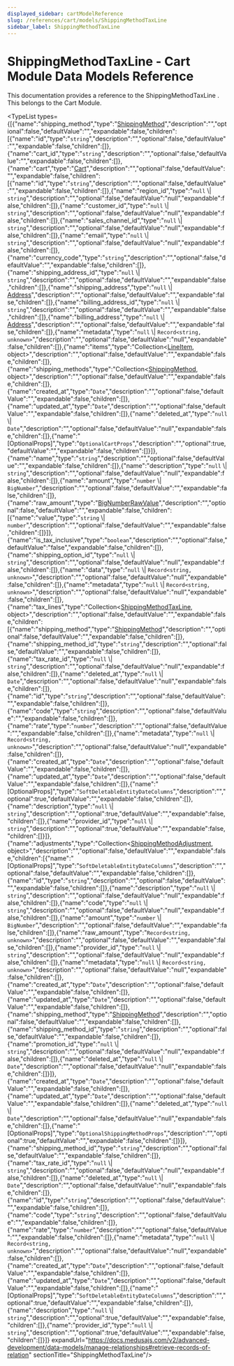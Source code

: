 ```yaml
---
displayed_sidebar: cartModelReference
slug: /references/cart/models/ShippingMethodTaxLine
sidebar_label: ShippingMethodTaxLine
---
```



# ShippingMethodTaxLine - Cart Module Data Models Reference

This documentation provides a reference to the ShippingMethodTaxLine . This belongs to the Cart Module.

<TypeList types={[{"name":"shipping_method","type":"[ShippingMethod](../cart_models.ShippingMethod/page.mdx)","description":"","optional":false,"defaultValue":"","expandable":false,"children":[{"name":"id","type":"`string`","description":"","optional":false,"defaultValue":"","expandable":false,"children":[]},{"name":"cart_id","type":"`string`","description":"","optional":false,"defaultValue":"","expandable":false,"children":[]},{"name":"cart","type":"[Cart](../cart_models.Cart/page.mdx)","description":"","optional":false,"defaultValue":"","expandable":false,"children":[{"name":"id","type":"`string`","description":"","optional":false,"defaultValue":"","expandable":false,"children":[]},{"name":"region_id","type":"`null` \\| `string`","description":"","optional":false,"defaultValue":"null","expandable":false,"children":[]},{"name":"customer_id","type":"`null` \\| `string`","description":"","optional":false,"defaultValue":"null","expandable":false,"children":[]},{"name":"sales_channel_id","type":"`null` \\| `string`","description":"","optional":false,"defaultValue":"null","expandable":false,"children":[]},{"name":"email","type":"`null` \\| `string`","description":"","optional":false,"defaultValue":"null","expandable":false,"children":[]},{"name":"currency_code","type":"`string`","description":"","optional":false,"defaultValue":"","expandable":false,"children":[]},{"name":"shipping_address_id","type":"`null` \\| `string`","description":"","optional":false,"defaultValue":"","expandable":false,"children":[]},{"name":"shipping_address","type":"`null` \\| [Address](../cart_models.Address/page.mdx)","description":"","optional":false,"defaultValue":"","expandable":false,"children":[]},{"name":"billing_address_id","type":"`null` \\| `string`","description":"","optional":false,"defaultValue":"","expandable":false,"children":[]},{"name":"billing_address","type":"`null` \\| [Address](../cart_models.Address/page.mdx)","description":"","optional":false,"defaultValue":"","expandable":false,"children":[]},{"name":"metadata","type":"`null` \\| `Record<string, unknown>`","description":"","optional":false,"defaultValue":"null","expandable":false,"children":[]},{"name":"items","type":"Collection&#60;[LineItem](../cart_models.LineItem/page.mdx), object&#62;","description":"","optional":false,"defaultValue":"","expandable":false,"children":[]},{"name":"shipping_methods","type":"Collection&#60;[ShippingMethod](../cart_models.ShippingMethod/page.mdx), object&#62;","description":"","optional":false,"defaultValue":"","expandable":false,"children":[]},{"name":"created_at","type":"`Date`","description":"","optional":false,"defaultValue":"","expandable":false,"children":[]},{"name":"updated_at","type":"`Date`","description":"","optional":false,"defaultValue":"","expandable":false,"children":[]},{"name":"deleted_at","type":"`null` \\| `Date`","description":"","optional":false,"defaultValue":"null","expandable":false,"children":[]},{"name":"[OptionalProps]","type":"`OptionalCartProps`","description":"","optional":true,"defaultValue":"","expandable":false,"children":[]}]},{"name":"name","type":"`string`","description":"","optional":false,"defaultValue":"","expandable":false,"children":[]},{"name":"description","type":"`null` \\| `string`","description":"","optional":false,"defaultValue":"null","expandable":false,"children":[]},{"name":"amount","type":"`number` \\| `BigNumber`","description":"","optional":false,"defaultValue":"","expandable":false,"children":[]},{"name":"raw_amount","type":"[BigNumberRawValue](../../../types/types/types.BigNumberRawValue/page.mdx)","description":"","optional":false,"defaultValue":"","expandable":false,"children":[{"name":"value","type":"`string` \\| `number`","description":"","optional":false,"defaultValue":"","expandable":false,"children":[]}]},{"name":"is_tax_inclusive","type":"`boolean`","description":"","optional":false,"defaultValue":"false","expandable":false,"children":[]},{"name":"shipping_option_id","type":"`null` \\| `string`","description":"","optional":false,"defaultValue":"null","expandable":false,"children":[]},{"name":"data","type":"`null` \\| `Record<string, unknown>`","description":"","optional":false,"defaultValue":"null","expandable":false,"children":[]},{"name":"metadata","type":"`null` \\| `Record<string, unknown>`","description":"","optional":false,"defaultValue":"null","expandable":false,"children":[]},{"name":"tax_lines","type":"Collection&#60;[ShippingMethodTaxLine](page.mdx), object&#62;","description":"","optional":false,"defaultValue":"","expandable":false,"children":[{"name":"shipping_method","type":"[ShippingMethod](../cart_models.ShippingMethod/page.mdx)","description":"","optional":false,"defaultValue":"","expandable":false,"children":[]},{"name":"shipping_method_id","type":"`string`","description":"","optional":false,"defaultValue":"","expandable":false,"children":[]},{"name":"tax_rate_id","type":"`null` \\| `string`","description":"","optional":false,"defaultValue":"null","expandable":false,"children":[]},{"name":"deleted_at","type":"`null` \\| `Date`","description":"","optional":false,"defaultValue":"null","expandable":false,"children":[]},{"name":"id","type":"`string`","description":"","optional":false,"defaultValue":"","expandable":false,"children":[]},{"name":"code","type":"`string`","description":"","optional":false,"defaultValue":"","expandable":false,"children":[]},{"name":"rate","type":"`number`","description":"","optional":false,"defaultValue":"","expandable":false,"children":[]},{"name":"metadata","type":"`null` \\| `Record<string, unknown>`","description":"","optional":false,"defaultValue":"null","expandable":false,"children":[]},{"name":"created_at","type":"`Date`","description":"","optional":false,"defaultValue":"","expandable":false,"children":[]},{"name":"updated_at","type":"`Date`","description":"","optional":false,"defaultValue":"","expandable":false,"children":[]},{"name":"[OptionalProps]","type":"`SoftDeletableEntityDateColumns`","description":"","optional":true,"defaultValue":"","expandable":false,"children":[]},{"name":"description","type":"`null` \\| `string`","description":"","optional":true,"defaultValue":"","expandable":false,"children":[]},{"name":"provider_id","type":"`null` \\| `string`","description":"","optional":true,"defaultValue":"","expandable":false,"children":[]}]},{"name":"adjustments","type":"Collection&#60;[ShippingMethodAdjustment](../cart_models.ShippingMethodAdjustment/page.mdx), object&#62;","description":"","optional":false,"defaultValue":"","expandable":false,"children":[{"name":"[OptionalProps]","type":"`SoftDeletableEntityDateColumns`","description":"","optional":false,"defaultValue":"","expandable":false,"children":[]},{"name":"id","type":"`string`","description":"","optional":false,"defaultValue":"","expandable":false,"children":[]},{"name":"description","type":"`null` \\| `string`","description":"","optional":false,"defaultValue":"null","expandable":false,"children":[]},{"name":"code","type":"`null` \\| `string`","description":"","optional":false,"defaultValue":"null","expandable":false,"children":[]},{"name":"amount","type":"`number` \\| `BigNumber`","description":"","optional":false,"defaultValue":"","expandable":false,"children":[]},{"name":"raw_amount","type":"`Record<string, unknown>`","description":"","optional":false,"defaultValue":"","expandable":false,"children":[]},{"name":"provider_id","type":"`null` \\| `string`","description":"","optional":false,"defaultValue":"null","expandable":false,"children":[]},{"name":"metadata","type":"`null` \\| `Record<string, unknown>`","description":"","optional":false,"defaultValue":"null","expandable":false,"children":[]},{"name":"created_at","type":"`Date`","description":"","optional":false,"defaultValue":"","expandable":false,"children":[]},{"name":"updated_at","type":"`Date`","description":"","optional":false,"defaultValue":"","expandable":false,"children":[]},{"name":"shipping_method","type":"[ShippingMethod](../cart_models.ShippingMethod/page.mdx)","description":"","optional":false,"defaultValue":"","expandable":false,"children":[]},{"name":"shipping_method_id","type":"`string`","description":"","optional":false,"defaultValue":"","expandable":false,"children":[]},{"name":"promotion_id","type":"`null` \\| `string`","description":"","optional":false,"defaultValue":"null","expandable":false,"children":[]},{"name":"deleted_at","type":"`null` \\| `Date`","description":"","optional":false,"defaultValue":"null","expandable":false,"children":[]}]},{"name":"created_at","type":"`Date`","description":"","optional":false,"defaultValue":"","expandable":false,"children":[]},{"name":"updated_at","type":"`Date`","description":"","optional":false,"defaultValue":"","expandable":false,"children":[]},{"name":"deleted_at","type":"`null` \\| `Date`","description":"","optional":false,"defaultValue":"null","expandable":false,"children":[]},{"name":"[OptionalProps]","type":"`OptionalShippingMethodProps`","description":"","optional":true,"defaultValue":"","expandable":false,"children":[]}]},{"name":"shipping_method_id","type":"`string`","description":"","optional":false,"defaultValue":"","expandable":false,"children":[]},{"name":"tax_rate_id","type":"`null` \\| `string`","description":"","optional":false,"defaultValue":"null","expandable":false,"children":[]},{"name":"deleted_at","type":"`null` \\| `Date`","description":"","optional":false,"defaultValue":"null","expandable":false,"children":[]},{"name":"id","type":"`string`","description":"","optional":false,"defaultValue":"","expandable":false,"children":[]},{"name":"code","type":"`string`","description":"","optional":false,"defaultValue":"","expandable":false,"children":[]},{"name":"rate","type":"`number`","description":"","optional":false,"defaultValue":"","expandable":false,"children":[]},{"name":"metadata","type":"`null` \\| `Record<string, unknown>`","description":"","optional":false,"defaultValue":"null","expandable":false,"children":[]},{"name":"created_at","type":"`Date`","description":"","optional":false,"defaultValue":"","expandable":false,"children":[]},{"name":"updated_at","type":"`Date`","description":"","optional":false,"defaultValue":"","expandable":false,"children":[]},{"name":"[OptionalProps]","type":"`SoftDeletableEntityDateColumns`","description":"","optional":true,"defaultValue":"","expandable":false,"children":[]},{"name":"description","type":"`null` \\| `string`","description":"","optional":true,"defaultValue":"","expandable":false,"children":[]},{"name":"provider_id","type":"`null` \\| `string`","description":"","optional":true,"defaultValue":"","expandable":false,"children":[]}]} expandUrl="https://docs.medusajs.com/v2/advanced-development/data-models/manage-relationships#retrieve-records-of-relation" sectionTitle="ShippingMethodTaxLine"/>
